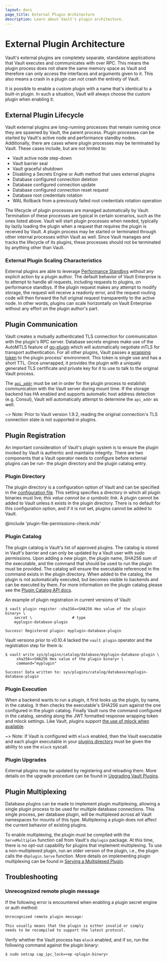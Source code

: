 ```yaml
---
layout: docs
page_title: External Plugin Architecture
description: Learn about Vault's plugin architecture.
---
```


# External Plugin Architecture

Vault's external plugins are completely separate, standalone applications that Vault
executes and communicates with over RPC. This means the plugin process does not
share the same memory space as Vault and therefore can only access the
interfaces and arguments given to it. This also means a crash in a plugin can not
crash the entirety of Vault.

It is possible to enable a custom plugin with a name that's identical to a
built-in plugin. In such a situation, Vault will always choose the custom plugin
when enabling it.

## External Plugin Lifecycle

Vault external plugins are long-running processes that remain running once they are
spawned by Vault, the parent process. Plugin processes can be started by Vault's
active node and performance standby nodes. Additionally, there are cases where
plugin processes may be terminated by Vault. These cases include, but are not
limited to:

- Vault active node step-down
- Vault barrier seal
- Vault graceful shutdown
- Disabling a Secrets Engine or Auth method that uses external plugins
- Database configured connection deletion
- Database configured connection update
- Database configured connection reset request
- Database root credentials rotation
- WAL Rollback from a previously failed root credentials rotation operation

The lifecycle of plugin processes are managed automatically by Vault.
Termination of these processes are typical in certain scenarios, such as the
ones listed above. Vault will start plugin processes when needed, typically by
lazily loading the plugin when a request that requires the plugin is received by
Vault. A plugin process may be started or terminated through other internal
processes within Vault as well. Since Vault manages and tracks the lifecycle of
its plugins, these processes should not be terminated by anything other than
Vault.

### External Plugin Scaling Characteristics

External plugins are able to leverage [Performance Standbys](/docs/enterprise/performance-standby)
without any explicit action by a plugin author. The default behavior of Vault
Enterprise is to attempt to handle all requests, including requests to plugins,
on performance standbys. If the plugin request makes any attempt to modify
storage, the request will receive a readonly error, and the request routing
code will then forward the full original request transparently to the active
node. In other words, plugins can scale horizontally on Vault Enterprise
without any effort on the plugin author's part.

## Plugin Communication

Vault creates a mutually authenticated TLS connection for communication with
the plugin's RPC server. Database secrets engines make use of the AutoMTLS
feature of [go-plugin](https://www.github.com/hashicorp/go-plugin) which will
automatically negotiate mTLS for transport authentication. For all other
plugins, Vault passes a [wrapping token](/docs/concepts/response-wrapping) to
the plugin process' environment. This token is single use and has a short TTL.
Once unwrapped, it provides the plugin with a uniquely generated TLS
certificate and private key for it to use to talk to the original Vault
process.

The [`api_addr`](/docs/configuration#api_addr) must be set in order for the
plugin process to establish communication with the Vault server during mount
time. If the storage backend has HA enabled and supports automatic host address
detection (e.g. Consul), Vault will automatically attempt to determine the
`api_addr` as well.

~> Note: Prior to Vault version 1.9.2, reading the original connection's TLS
connection state is not supported in plugins.

## Plugin Registration

An important consideration of Vault's plugin system is to ensure the plugin
invoked by Vault is authentic and maintains integrity. There are two components
that a Vault operator needs to configure before external plugins can be run- the
plugin directory and the plugin catalog entry.

### Plugin Directory

The plugin directory is a configuration option of Vault and can be specified in
the [configuration file](/docs/configuration).
This setting specifies a directory in which all plugin binaries must live;
_this value cannot be a symbolic link_. A plugin
cannot be added to Vault unless it exists in the plugin directory. There is no
default for this configuration option, and if it is not set, plugins cannot be
added to Vault.

@include 'plugin-file-permissions-check.mdx'

### Plugin Catalog

The plugin catalog is Vault's list of approved plugins. The catalog is stored in
Vault's barrier and can only be updated by a Vault user with sudo permissions.
Upon adding a new plugin, the plugin name, SHA256 sum of the executable, and the
command that should be used to run the plugin must be provided. The catalog will
ensure the executable referenced in the command exists in the plugin
directory. When added to the catalog, the plugin is not automatically executed,
but becomes visible to backends and can be executed by them. For more
information on the plugin catalog please see the [Plugin Catalog API
docs](/api-docs/system/plugins-catalog).

An example of plugin registration in current versions of Vault:

```shell-session
$ vault plugin register -sha256=<SHA256 Hex value of the plugin binary> \
    secret \                  # type
    myplugin-database-plugin

Success! Registered plugin: myplugin-database-plugin
```

Vault versions prior to v0.10.4 lacked the `vault plugin` operator and the
registration step for them is:

```shell-session
$ vault write sys/plugins/catalog/database/myplugin-database-plugin \
     sha256=<SHA256 Hex value of the plugin binary> \
     command="myplugin"

Success! Data written to: sys/plugins/catalog/database/myplugin-database-plugin
```

### Plugin Execution

When a backend wants to run a plugin, it first looks up the plugin, by name, in
the catalog. It then checks the executable's SHA256 sum against the one
configured in the plugin catalog. Finally Vault runs the command configured in
the catalog, sending along the JWT formatted response wrapping token and mlock
settings. Like Vault, plugins support [the use of mlock when available](/docs/configuration#disable_mlock).

~> Note: If Vault is configured with `mlock` enabled, then the Vault executable
and each plugin executable in your [plugins directory](/docs/plugins/plugin-architecture#plugin-directory)
must be given the ability to use the `mlock` syscall.

### Plugin Upgrades

External plugins may be updated by registering and reloading them. More details
on the upgrade procedure can be found in
[Upgrading Vault Plugins](/docs/upgrading/plugins).

## Plugin Multiplexing

Database plugins can be made to implement plugin multiplexing,
allowing a single plugin process to be used for multiple database
connections. This single process, per database plugin, will be multiplexed
across all Vault namespaces for mounts of this type. Multiplexing a plugin
does not affect the current behavior of existing plugins.

To enable multiplexing, the plugin must be compiled with the `ServeMultiplex`
function call from Vault's `dbplugin` package. At this time, there is no
opt-out capability for plugins that implement multiplexing. To use a
non-multiplexed plugin, run an older version of the plugin, i.e., the
plugin calls the `dbplugin.Serve` function. More details
on implementing plugin multiplexing can be found in
[Serving a Multiplexed Plugin](/docs/secrets/databases/custom#serving-a-plugin-with-multiplexing).

## Troubleshooting

### Unrecognized remote plugin message

If the following error is encountered when enabling a plugin secret engine or
auth method:

<CodeBlockConfig hideClipboard>

```sh
Unrecognized remote plugin message:

This usually means that the plugin is either invalid or simply
needs to be recompiled to support the latest protocol.
```

</CodeBlockConfig>

Verify whether the Vault process has `mlock` enabled, and if so, run the
following command against the plugin binary:

```shell-session
$ sudo setcap cap_ipc_lock=+ep <plugin-binary>
```

